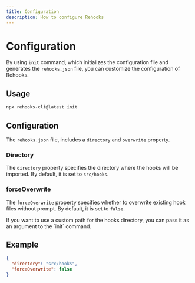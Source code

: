 ```yaml
---
title: Configuration
description: How to configure Rehooks
---
```


# Configuration

By using `init` command, which initializes the configuration file and generates the `rehooks.json` file, you can customize the configuration of Rehooks.

## Usage

```bash
npx rehooks-cli@latest init
```

## Configuration

The `rehooks.json` file, includes a `directory` and `overwrite` property.

### Directory

The `directory` property specifies the directory where the hooks will be imported. By default, it is set to `src/hooks`.

### forceOverwrite

The `forceOverwrite` property specifies whether to overwrite existing hook files without prompt. By default, it is set to `false`.

<Callout type="info">
  If you want to use a custom path for the hooks directory, you can pass it as
  an argument to the `init` command.
</Callout>

## Example

```json title="rehooks.json"
{
  "directory": "src/hooks",
  "forceOverwrite": false
}
```
